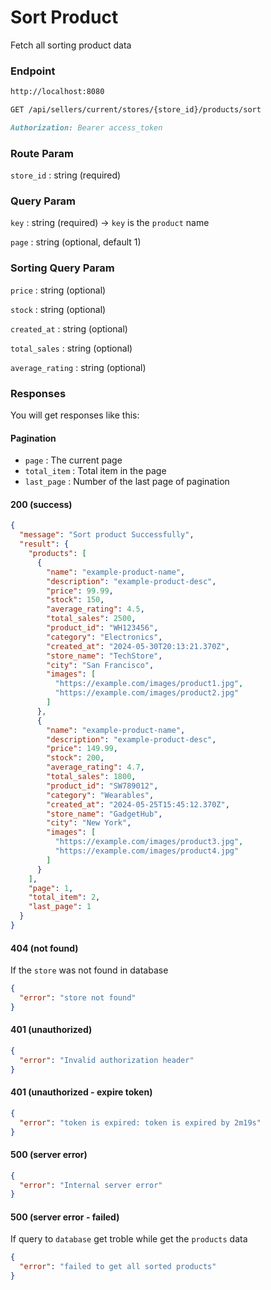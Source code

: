 # Sort Product

Fetch all sorting product data

### Endpoint

```md filename="Base URL"
http://localhost:8080
```

```md filename="Method and Endpoint"
GET /api/sellers/current/stores/{store_id}/products/sort
```

```md filename="Headers"
Authorization: Bearer access_token
```

### Route Param

`store_id` : string (required)

### Query Param

`key` : string (required) -> `key` is the `product` name

`page` : string (optional, default 1)

### Sorting Query Param

`price` : string (optional) 

`stock` : string (optional)

`created_at` : string (optional)

`total_sales` : string (optional)

`average_rating` : string (optional)

### Responses

You will get responses like this:

#### Pagination

- `page` : The current page
- `total_item` : Total item in the page
- `last_page` : Number of the last page of pagination

#### 200 (success)

```json filename="Response Body"
{
  "message": "Sort product Successfully",
  "result": {
    "products": [
      {
        "name": "example-product-name",
        "description": "example-product-desc",
        "price": 99.99,
        "stock": 150,
        "average_rating": 4.5,
        "total_sales": 2500,
        "product_id": "WH123456",
        "category": "Electronics",
        "created_at": "2024-05-30T20:13:21.370Z",
        "store_name": "TechStore",
        "city": "San Francisco",
        "images": [
          "https://example.com/images/product1.jpg",
          "https://example.com/images/product2.jpg"
        ]
      },
      {
        "name": "example-product-name",
        "description": "example-product-desc",
        "price": 149.99,
        "stock": 200,
        "average_rating": 4.7,
        "total_sales": 1800,
        "product_id": "SW789012",
        "category": "Wearables",
        "created_at": "2024-05-25T15:45:12.370Z",
        "store_name": "GadgetHub",
        "city": "New York",
        "images": [
          "https://example.com/images/product3.jpg",
          "https://example.com/images/product4.jpg"
        ]
      }
    ],
    "page": 1,
    "total_item": 2,
    "last_page": 1
  }
}
```

#### 404 (not found)

If the `store` was not found in database

```json filename="Response Body"
{
  "error": "store not found"
}
```

#### 401 (unauthorized)

```json filename="Response Body"
{
  "error": "Invalid authorization header"
}
```

#### 401 (unauthorized - expire token)

```json filename="Response Body"
{
  "error": "token is expired: token is expired by 2m19s"
}
```

#### 500 (server error)

```json filename="Response Body"
{
  "error": "Internal server error"
}
```

#### 500 (server error - failed)

If query to `database` get troble while get the `products` data

```json filename="Response Body"
{
  "error": "failed to get all sorted products"
}
```